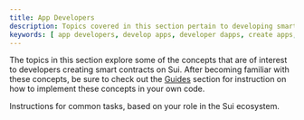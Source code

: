 ```yaml
---
title: App Developers
description: Topics covered in this section pertain to developing smart contracts on Sui.
keywords: [ app developers, develop apps, developer dapps, create apps, create dapps ]
---
```


The topics in this section explore some of the concepts that are of interest to developers creating smart contracts on Sui. After becoming familiar with these concepts, be sure to check out the [Guides](../guides.mdx) section for instruction on how to implement these concepts in your own code. 

Instructions for common tasks, based on your role in the Sui ecosystem.

<Cards>
<Card title="Object Model" href="/concepts/object-model">
</Card>
<Card title="Move Overview" href="/concepts/sui-move-concepts">
</Card>
<Card title="Transactions" href="/concepts/transactions">
</Card>
<Card title="gRPC API for Sui" href="/concepts/grpc-overview">
</Card>
<Card title="GraphQL RPC for Sui" href="/concepts//graphql-rpc">
</Card>
</Cards>